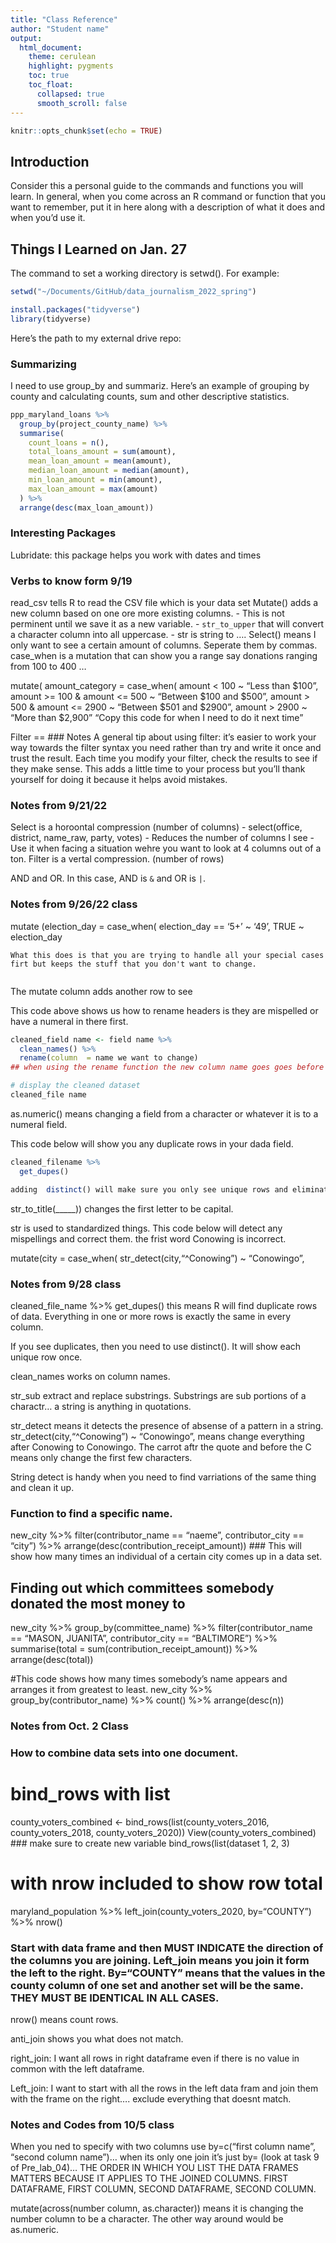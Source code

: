 ```yaml
---
title: "Class Reference"
author: "Student name"
output:
  html_document:
    theme: cerulean
    highlight: pygments
    toc: true
    toc_float:
      collapsed: true
      smooth_scroll: false
---
```


```r
knitr::opts_chunk$set(echo = TRUE)
```

## Introduction

Consider this a personal guide to the commands and functions you will learn. In general, when you come across an R command or function that you want to remember, put it in here along with a description of what it does and when you'd use it.


## Things I Learned on Jan. 27

The command to set a working directory is setwd(). For example:

```r
setwd("~/Documents/GitHub/data_journalism_2022_spring")
```

```r
install.packages("tidyverse")
library(tidyverse)
```


Here's the path to my external drive repo:



### Summarizing

I need to use group_by and summariz. Here's an example of grouping by county and calculating counts, sum and other descriptive statistics.


```r
ppp_maryland_loans %>%
  group_by(project_county_name) %>%
  summarise(
    count_loans = n(),
    total_loans_amount = sum(amount),
    mean_loan_amount = mean(amount),
    median_loan_amount = median(amount),
    min_loan_amount = min(amount),
    max_loan_amount = max(amount)
  ) %>%
  arrange(desc(max_loan_amount))
```

### Interesting Packages

Lubridate: this package helps you work with dates and times 

### Verbs to know form 9/19
read_csv tells R to read the CSV file which is your data set
Mutate() adds a new column based on one ore more existing columns.
  - This is not perminent until we save it as a new variable.
  - `str_to_upper` that will convert a character column into all uppercase.
  - str is string to ....
Select() means I only want to see a certain amount of columns. Seperate them by commas. 
case_when is a mutation that can show you a range say donations ranging from 100 to 400 ... 

mutate(
    amount_category = case_when(
        amount < 100 ~ "Less than $100",
        amount >= 100 & amount <= 500 ~ "Between $100 and $500",
        amount > 500 & amount <= 2900 ~ "Between $501 and $2900",
        amount > 2900 ~ "More than $2,900"
    "Copy this code for when I need to do it next time"
    
Filter ==
### Notes
A general tip about using filter: it's easier to work your way towards the filter syntax you need rather than try and write it once and trust the result. Each time you modify your filter, check the results to see if they make sense. This adds a little time to your process but you'll thank yourself for doing it because it helps avoid mistakes.

### Notes from 9/21/22
Select is a horoontal compression (number of columns) 
  - select(office, district, name_raw, party, votes)
  - Reduces the number of columns I see
  - Use it when facing a situation wehre you want to look at 4 columns out of a ton.
Filter is a vertal compression. (number of rows)

AND and OR. In this case, AND is `&` and OR is `|`.

### Notes from 9/26/22 class

  mutate  (election_day = case_when(
    election_day == '5+' ~ '49',
    TRUE ~ election_day
    
    What this does is that you are trying to handle all your special cases firt but keeps the stuff that you don't want to change.
      
  The mutate column adds another row to see

This code above shows us how to rename headers is they are mispelled or have a numeral in there first.
```r
cleaned_field name <- field name %>%
  clean_names() %>% 
  rename(column  = name we want to change)
## when using the rename function the new column name goes goes before the old column name

# display the cleaned dataset
cleaned_file name
```

as.numeric() means changing a field from a character or whatever it is to a numeral field.


This code below will show you any duplicate rows in your dada field.
```r
cleaned_filename %>% 
  get_dupes()

adding  distinct() will make sure you only see unique rows and eliminate any duplicates.

```

str_to_title(_____)) changes the first letter to be capital. 


str is used to standardized things. This code below will detect any mispellings and correct them. the frist word Conowing is incorrect.

  mutate(city = case_when(
    str_detect(city,"^Conowing") ~ "Conowingo",
    
### Notes from 9/28 class

cleaned_file_name %>% 
  get_dupes() this means R will find duplicate rows of data. Everything in one or more rows is exactly the same in every column.

If you see duplicates, then you need to use   distinct(). It will show each unique row once.

clean_names works on column names. 

str_sub extract and replace substrings. Substrings are sub portions of a charactr... a string is anything in quotations. 

str_detect means it detects the presence of absense of a pattern in a string.
str_detect(city,"^Conowing") ~ "Conowingo", means change everything after Conowing to Conowingo. The carrot aftr the quote and before the C means only change the first few characters.

String detect is handy when you need to find varriations of the same thing and clean it up. 


### Function to find a specific name.
new_city %>% 
filter(contributor_name == "naeme",
       contributor_city == "city") %>% 
arrange(desc(contribution_receipt_amount))
### This will show how many times an individual of a certain city comes up in a data set.

## Finding out which committees somebody donated the most money to
new_city %>%
group_by(committee_name) %>%
filter(contributor_name == "MASON, JUANITA",
       contributor_city == "BALTIMORE") %>%
summarise(total = sum(contribution_receipt_amount)) %>%
arrange(desc(total))

#This code shows how many times somebody's name appears and arranges it from greatest to least.
new_city %>%
  group_by(contributor_name) %>%
  count() %>%
  arrange(desc(n))
  
### Notes from Oct. 2 Class
### How to combine data sets into one document.
# bind_rows with list
county_voters_combined <- bind_rows(list(county_voters_2016, county_voters_2018, county_voters_2020))
View(county_voters_combined)
### make sure to create new variable bind_rows(list(dataset 1, 2, 3)

# with nrow included to show row total
maryland_population %>% 
  left_join(county_voters_2020, by="COUNTY") %>% 
  nrow()
  
### Start with data frame and then MUST INDICATE the direction of the columns you are joining. Left_join means you join it form the left to the right. By="COUNTY" means that the values in the county column of one set and another set will be the same. THEY MUST BE IDENTICAL IN ALL CASES.
nrow() means count rows. 

anti_join shows you what does not match.

right_join: I want all rows in right dataframe even if there is no value in common with the left dataframe.

Left_join: I want to start with all the rows in the left data fram and join them with the frame on the right.... exclude everything that doesnt match. 

### Notes and Codes from 10/5 class
When you ned to specify with two columns use by=c("first column name", "second column name")... when its only one join it's just by=
(look at task 9 of Pre_lab_04)... THE ORDER IN WHICH YOU LIST THE DATA FRAMES MATTERS BECAUSE IT APPLIES TO THE JOINED COLUMNS. FIRST DATAFRAME, FIRST COLUMN, SECOND DATAFRAME, SECOND COLUMN. 

mutate(across(number column, as.character)) means it is changing the number column to be a character. The other way around would be as.numeric. 


